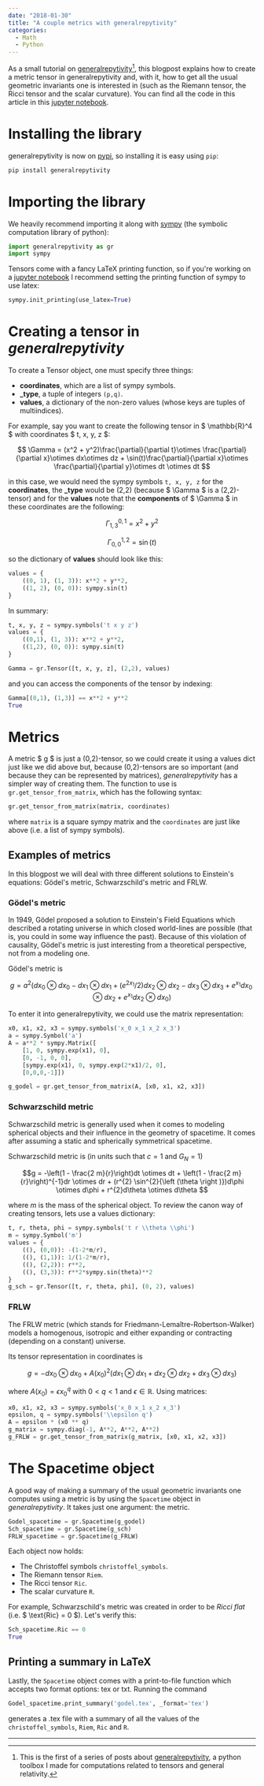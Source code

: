 ```yaml
---
date: "2018-01-30"
title: "A couple metrics with generalrepytivity"
categories:
  - Math
  - Python
---
```



As a small tutorial on [generalrepytivity](https://github.com/miguelgondu/generalrepytivity)[^1], this blogpost explains
how to create a metric tensor in generalrepytivity and, with it,
how to get all the usual geometric invariants one is interested in
(such as the Riemann tensor, the Ricci tensor and the scalar 
curvature). You can find all the code in this article in this
[jupyter notebook](https://gist.github.com/miguelgondu/2fb6d97291a1478d8522ad7b9410748c).

# Installing the library

generalrepytivity is now on [pypi](https://pypi.python.org/pypi?name=generalrepytivity&version=0.1.0&:action=display), so installing it is easy using `pip`:

```bash
pip install generalrepytivity
```

# Importing the library
We heavily recommend importing it along with [sympy](http://www.sympy.org/en/index.html)
(the symbolic computation library of python):

```python
import generalrepytivity as gr
import sympy
```

Tensors come with a fancy LaTeX printing function, so if 
you're working on a [jupyter notebook](http://jupyter.org/) I recommend setting
the printing function of sympy to use latex:

```python
sympy.init_printing(use_latex=True)
```

# Creating a tensor in *generalrepytivity*

To create a Tensor object, one must specify three things:

- **coordinates**, which are a list of sympy symbols.
- **_type**, a tuple of integers `(p,q)`.
- **values**, a dictionary of the non-zero values (whose keys
  are tuples of multiindices).

For example, say you want to create the following tensor in $ \mathbb{R}^4 $ with coordinates $ t, x, y, z $:

$$ \Gamma = (x^2 + y^2)\frac{\partial}{\partial t}\otimes \frac{\partial}{\partial x}\otimes dx\otimes dz + \sin(t)\frac{\partial}{\partial x}\otimes \frac{\partial}{\partial y}\otimes dt \otimes dt $$

in this case, we would need the sympy symbols `t, x, y, z` for the **coordinates**,
the **_type** would be (2,2) (because $ \Gamma $ is a (2,2)-tensor) and for the **values**
note that the **components** of $ \Gamma $ in these coordinates are the following:

$$\Gamma^{0, 1}_{1, 3} = x^2 + y^2$$

$$\Gamma^{1, 2}_{0, 0} = \sin(t)$$

so the dictionary of **values** should look like this:

```python
values = {
    ((0, 1), (1, 3)): x**2 + y**2,
    ((1, 2), (0, 0)): sympy.sin(t)
}
```
In summary:

```python
t, x, y, z = sympy.symbols('t x y z')
values = {
    ((0,1), (1, 3)): x**2 + y**2,
    ((1,2), (0, 0)): sympy.sin(t)
}

Gamma = gr.Tensor([t, x, y, z], (2,2), values)
```

and you can access the components of the tensor by indexing:
```python
Gamma[(0,1), (1,3)] == x**2 + y**2
True 
```

# Metrics

A metric $ g $ is just a (0,2)-tensor, so we could create it using a values dict
just like we did above but, because (0,2)-tensors are so important (and because
they can be represented by matrices), *generalrepytivity* has a simpler way of
creating them. The function to use is `gr.get_tensor_from_matrix`, which has the
following syntax:

```python
gr.get_tensor_from_matrix(matrix, coordinates)
```

where `matrix` is a square sympy matrix and the `coordinates` are just like above
(i.e. a list of sympy symbols).

## Examples of metrics

In this blogpost we will deal with three different solutions to Einstein's
equations: Gödel's metric, Schwarzschild's metric and FRLW.

### Gödel's metric

In 1949, Gödel proposed a solution to Einstein's Field Equations which described
a rotating universe in which closed world-lines are possible (that is, you could
in some way influence the past). Because of this violation of causality, Gödel's metric
is just interesting from a theoretical perspective, not from a modeling one.

Gödel's metric is

$$g = a^2(dx_0\otimes dx_0 - dx_1\otimes dx_1 + (e^{2x_1}/2)dx_2\otimes dx_2 - dx_3\otimes dx_3 + e^{x_1}dx_0\otimes dx_2 + e^{x_1}dx_2 \otimes dx_0) $$

To enter it into generalrepytivity, we could use the matrix representation:

```python
x0, x1, x2, x3 = sympy.symbols('x_0 x_1 x_2 x_3')
a = sympy.Symbol('a')
A = a**2 * sympy.Matrix([
    [1, 0, sympy.exp(x1), 0],
    [0, -1, 0, 0],
    [sympy.exp(x1), 0, sympy.exp(2*x1)/2, 0],
    [0,0,0,-1]])

g_godel = gr.get_tensor_from_matrix(A, [x0, x1, x2, x3])
```

### Schwarzschild metric

Schwarzschild metric is generally used when it comes to modeling spherical objects
and their influence in the geometry of spacetime. It comes after assuming a static
and spherically symmetrical spacetime.

Schwarzschild metric is (in units such that $c=1$ and $G_N = 1$)

$$g =  -\left(1 - \frac{2 m}{r}\right)dt \otimes dt + \left(1 - \frac{2 m}{r}\right)^{-1}dr \otimes dr + (r^{2} \sin^{2}{\left (\theta \right )})d\phi \otimes d\phi + r^{2}d\theta \otimes d\theta $$

where $m$ is the mass of the spherical object. To review the canon way of creating 
tensors, lets use a values dictionary:

```python
t, r, theta, phi = sympy.symbols('t r \\theta \\phi')
m = sympy.Symbol('m')
values = {
    ((), (0,0)): -(1-2*m/r),
    ((), (1,1)): 1/(1-2*m/r),
    ((), (2,2)): r**2,
    ((), (3,3)): r**2*sympy.sin(theta)**2
}
g_sch = gr.Tensor([t, r, theta, phi], (0, 2), values)
```

### FRLW

The FRLW metric (which stands for Friedmann-Lemaître-Robertson-Walker) models
a homogenous, isotropic and either expanding or contracting (depending on a 
constant) universe.

Its tensor representation in coordinates is

$$g = -dx_0\otimes dx_0 + A(x_0)^2(dx_1\otimes dx_1 + dx_2\otimes dx_2 + dx_3\otimes dx_3)$$

where $A(x_0) = \epsilon x_0^q$ with $0<q <1$ and $\epsilon\in\mathbb{R}$.
Using matrices:

```python
x0, x1, x2, x3 = sympy.symbols('x_0 x_1 x_2 x_3')
epsilon, q = sympy.symbols('\\epsilon q')
A = epsilon * (x0 ** q)
g_matrix = sympy.diag(-1, A**2, A**2, A**2)
g_FRLW = gr.get_tensor_from_matrix(g_matrix, [x0, x1, x2, x3])
```

# The Spacetime object

A good way of making a summary of the usual geometric invariants one computes using
a metric is by using the `Spacetime` object in *generalrepytivity*. It takes just
one argument: the metric.

```python
Godel_spacetime = gr.Spacetime(g_godel)
Sch_spacetime = gr.Spacetime(g_sch)
FRLW_spacetime = gr.Spacetime(g_FRLW)
```

Each object now holds:
* The Christoffel symbols `christoffel_symbols`.
* The Riemann tensor `Riem`.
* The Ricci tensor `Ric`.
* The scalar curvature `R`.

For example, Schwarzschild's metric was created in order to be *Ricci flat* (i.e.
$ \text{Ric} = 0 $). Let's verify this:

```python
Sch_spacetime.Ric == 0
True
```

## Printing a summary in LaTeX

Lastly, the `Spacetime` object comes with a print-to-file function which accepts
two format options: tex or txt. Running the command

```python
Godel_spacetime.print_summary('godel.tex', _format='tex')
```

generates a .tex file with a summary of all the values of the `christoffel_symbols`,
`Riem`, `Ric` and `R`.

---

[^1]: This is the first of a series of posts about [generalrepytivity](https://github.com/miguelgondu/generalrepytivity), a python toolbox I made for computations related to tensors and general relativity.
